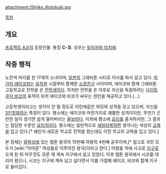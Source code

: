 {{{+1 寿詩子 / Shiiko Kotobuki }}}

attachment:/Shiiko_Kotobuki.jpg

[[목차]]

== 개요 ==
[[프로젝트 A코]]의 등장인물. 통칭 '''C-코'''. 성우는 [[토미자와 미치에]].

== 작중 행적 ==
노란색 머리를 한 17세의 소녀이며, [[일본]]의 그래비톤 시티로 이사를 와서 살고 있다. [[마가미 에이코]]와는 [[유치원]] 시절부터 함께한 [[소꿉친구]] 사이이며, 에이코와 함께 그래비톤 고등학교로 전학을 온 [[전학생]]이다. 하지만 전학을 온 이후로 자신을 독점하려는 [[다이토쿠지 비코]]의 표적이 되어 에이코와 비코가 싸우는 원인을 제공하고 있다.(...)

고등학생이라고는 생각이 안 될 정도로 어린애같은 외모와 성격을 갖고 있으며, 자신을 [[3인칭화]]하는 특징이 있다. 평소에는 에이코와 마찬가지로 쾌활한 성격이지만, 무언가 곤란한 일이 생기면 쉽게 울어버리는 [[울보]]이다. 이외에 평소에 [[요리]]를 즐겨하지만, 그 결과는 참담한 수준인 [[요리치]]이다. 평소에는 일반적으로 [[세일러복]]하면 생각나는 색상의 [[교복]]을 입고 있다.[* 왜인지 새로운 학교로 전학을 왔는데도 이전 학교의 교복을 입고 있다.]

본 정체는 [[알파성]]에 있는 렙톤 왕국의 15번째 여왕의 4번째 공주이며,[* 참고로 국민 모두가 [wiki:"아마존" 여성들로 이루어진 왕국]이라고 한다.] 어렸을 적에 사고로 [[지구]]로 오게 된 뒤 아무것도 모른 채 계속 지구에서 살고 있었다. 이후 렙톤 왕국에서 시코를 데리러 왔으나, 시코는 지구에 계속 남고 싶다면서 이를 거절해 에이코, 비코와 함께 지구로 돌아갔다.
